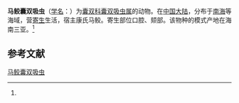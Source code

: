 {{Speciesbox
| name = 马鲛囊双吸虫
| status = 
| status_system = 
| image = 
| genus = Didymozoon
| species = scomberomori
| authority = (Ku et Shen, 1965)<ref name='id10230'>{{cite web| url =http://www.bioinfo.cn/db05/BjdwSpecies.php?action=view&id=10230| title =马鲛囊双吸虫| work =《中国动物物种编目数据库》| publisher =中国科学院微生物研究所| author =中国科学院动物研究所| accessdate =2009-04-16| deadurl =yes| archiveurl =https://web.archive.org/web/20160305101815/http://www.bioinfo.cn/db05/BjdwSpecies.php?action=view&id=10230| archivedate =2016-03-05}}</ref>
}}

'''马鲛囊双吸虫'''（[[学名|学名]]：{{lang|la|''Didymozoon scomberomori''}}）为[[囊双科|囊双科]][[囊双吸虫属|囊双吸虫属]]的动物。在[[中国大陆|中国大陆]]，分布于[[南海|南海]]等海域，营[[寄生|寄生]]生活，宿主康氏马鲛。寄生部位口腔、颏部。该物种的模式产地在海南三亚。<ref name='id10230'/>

== 参考文献 ==
{{reflist}}

{{Wikispecies|Didymozoon scomberomori}}
{{Taxonbar|from=Q15224111}}

[[Category:囊双吸虫属|马鲛囊双吸虫]]


{{吸虫小作品}}
